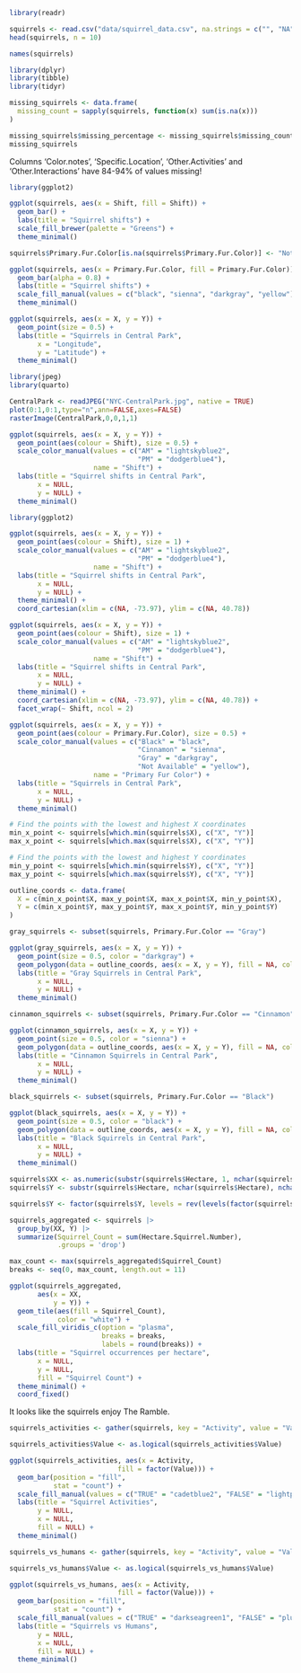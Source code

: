 

```r
library(readr)

squirrels <- read.csv("data/squirrel_data.csv", na.strings = c("", "NA"))
head(squirrels, n = 10)
```
```r
names(squirrels)
```
```r
library(dplyr)
library(tibble)
library(tidyr)

missing_squirrels <- data.frame(
  missing_count = sapply(squirrels, function(x) sum(is.na(x)))
)

missing_squirrels$missing_percentage <- missing_squirrels$missing_count / nrow(squirrels) * 100
missing_squirrels
```
Columns 'Color.notes', 'Specific.Location', 'Other.Activities' and 'Other.Interactions' have 84-94% of values missing!

```r
library(ggplot2)

ggplot(squirrels, aes(x = Shift, fill = Shift)) +
  geom_bar() +
  labs(title = "Squirrel shifts") +
  scale_fill_brewer(palette = "Greens") +
  theme_minimal()
```
```r
squirrels$Primary.Fur.Color[is.na(squirrels$Primary.Fur.Color)] <- "Not Available"

ggplot(squirrels, aes(x = Primary.Fur.Color, fill = Primary.Fur.Color)) +
  geom_bar(alpha = 0.8) +
  labs(title = "Squirrel shifts") +
  scale_fill_manual(values = c("black", "sienna", "darkgray", "yellow")) +
  theme_minimal()
```
```r
ggplot(squirrels, aes(x = X, y = Y)) +
  geom_point(size = 0.5) +
  labs(title = "Squirrels in Central Park",
       x = "Longitude",
       y = "Latitude") +
  theme_minimal()
```
```r
library(jpeg)
library(quarto)

CentralPark <- readJPEG("NYC-CentralPark.jpg", native = TRUE)
plot(0:1,0:1,type="n",ann=FALSE,axes=FALSE)
rasterImage(CentralPark,0,0,1,1)
```

```r
ggplot(squirrels, aes(x = X, y = Y)) +
  geom_point(aes(colour = Shift), size = 0.5) +
  scale_color_manual(values = c("AM" = "lightskyblue2", 
                                "PM" = "dodgerblue4"),
                     name = "Shift") +
  labs(title = "Squirrel shifts in Central Park",
       x = NULL,
       y = NULL) +
  theme_minimal()
```
```r
library(ggplot2)

ggplot(squirrels, aes(x = X, y = Y)) +
  geom_point(aes(colour = Shift), size = 1) +
  scale_color_manual(values = c("AM" = "lightskyblue2", 
                                "PM" = "dodgerblue4"),
                     name = "Shift") +
  labs(title = "Squirrel shifts in Central Park",
       x = NULL,
       y = NULL) +
  theme_minimal() +
  coord_cartesian(xlim = c(NA, -73.97), ylim = c(NA, 40.78))
```
```r
ggplot(squirrels, aes(x = X, y = Y)) +
  geom_point(aes(colour = Shift), size = 1) +
  scale_color_manual(values = c("AM" = "lightskyblue2", 
                                "PM" = "dodgerblue4"),
                     name = "Shift") +
  labs(title = "Squirrel shifts in Central Park",
       x = NULL,
       y = NULL) +
  theme_minimal() +
  coord_cartesian(xlim = c(NA, -73.97), ylim = c(NA, 40.78)) +
  facet_wrap(~ Shift, ncol = 2)
```
```r
ggplot(squirrels, aes(x = X, y = Y)) +
  geom_point(aes(colour = Primary.Fur.Color), size = 0.5) +
  scale_color_manual(values = c("Black" = "black", 
                                "Cinnamon" = "sienna", 
                                "Gray" = "darkgray", 
                                "Not Available" = "yellow"),
                     name = "Primary Fur Color") +
  labs(title = "Squirrels in Central Park",
       x = NULL,
       y = NULL) +
  theme_minimal()
```
```r
# Find the points with the lowest and highest X coordinates
min_x_point <- squirrels[which.min(squirrels$X), c("X", "Y")]
max_x_point <- squirrels[which.max(squirrels$X), c("X", "Y")]

# Find the points with the lowest and highest Y coordinates
min_y_point <- squirrels[which.min(squirrels$Y), c("X", "Y")]
max_y_point <- squirrels[which.max(squirrels$Y), c("X", "Y")]

outline_coords <- data.frame(
  X = c(min_x_point$X, max_y_point$X, max_x_point$X, min_y_point$X),
  Y = c(min_x_point$Y, max_y_point$Y, max_x_point$Y, min_y_point$Y)
)
```

```r
gray_squirrels <- subset(squirrels, Primary.Fur.Color == "Gray")

ggplot(gray_squirrels, aes(x = X, y = Y)) +
  geom_point(size = 0.5, color = "darkgray") +
  geom_polygon(data = outline_coords, aes(x = X, y = Y), fill = NA, color = "red3", size = 0.5) +
  labs(title = "Gray Squirrels in Central Park",
       x = NULL,
       y = NULL) +
  theme_minimal()
```
```r
cinnamon_squirrels <- subset(squirrels, Primary.Fur.Color == "Cinnamon")

ggplot(cinnamon_squirrels, aes(x = X, y = Y)) +
  geom_point(size = 0.5, color = "sienna") +
  geom_polygon(data = outline_coords, aes(x = X, y = Y), fill = NA, color = "red3", size = 0.5) +
  labs(title = "Cinnamon Squirrels in Central Park",
       x = NULL,
       y = NULL) +
  theme_minimal()
```
```r
black_squirrels <- subset(squirrels, Primary.Fur.Color == "Black")

ggplot(black_squirrels, aes(x = X, y = Y)) +
  geom_point(size = 0.5, color = "black") +
  geom_polygon(data = outline_coords, aes(x = X, y = Y), fill = NA, color = "red3", size = 0.5) +
  labs(title = "Black Squirrels in Central Park",
       x = NULL,
       y = NULL) +
  theme_minimal()
```
```r
squirrels$XX <- as.numeric(substr(squirrels$Hectare, 1, nchar(squirrels$Hectare) - 1))
squirrels$Y <- substr(squirrels$Hectare, nchar(squirrels$Hectare), nchar(squirrels$Hectare))

squirrels$Y <- factor(squirrels$Y, levels = rev(levels(factor(squirrels$Y))))

squirrels_aggregated <- squirrels |> 
  group_by(XX, Y) |> 
  summarize(Squirrel_Count = sum(Hectare.Squirrel.Number), 
            .groups = 'drop')

max_count <- max(squirrels_aggregated$Squirrel_Count)
breaks <- seq(0, max_count, length.out = 11)

ggplot(squirrels_aggregated, 
       aes(x = XX, 
           y = Y)) +
  geom_tile(aes(fill = Squirrel_Count), 
            color = "white") +
  scale_fill_viridis_c(option = "plasma", 
                       breaks = breaks, 
                       labels = round(breaks)) +
  labs(title = "Squirrel occurrences per hectare",
       x = NULL,
       y = NULL,
       fill = "Squirrel Count") +
  theme_minimal() +
  coord_fixed()

```
It looks like the squirrels enjoy The Ramble.

```r
squirrels_activities <- gather(squirrels, key = "Activity", value = "Value", Running:Foraging)

squirrels_activities$Value <- as.logical(squirrels_activities$Value)

ggplot(squirrels_activities, aes(x = Activity, 
                           fill = factor(Value))) +
  geom_bar(position = "fill", 
           stat = "count") +
  scale_fill_manual(values = c("TRUE" = "cadetblue2", "FALSE" = "lightpink")) +
  labs(title = "Squirrel Activities",
       y = NULL,
       x = NULL,
       fill = NULL) +
  theme_minimal()
```
```r
squirrels_vs_humans <- gather(squirrels, key = "Activity", value = "Value", Approaches:Runs.from)

squirrels_vs_humans$Value <- as.logical(squirrels_vs_humans$Value)

ggplot(squirrels_vs_humans, aes(x = Activity, 
                           fill = factor(Value))) +
  geom_bar(position = "fill", 
           stat = "count") +
  scale_fill_manual(values = c("TRUE" = "darkseagreen1", "FALSE" = "plum")) +
  labs(title = "Squirrels vs Humans",
       y = NULL,
       x = NULL,
       fill = NULL) +
  theme_minimal()
```
```r

```

